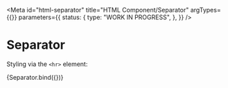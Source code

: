 <!-- @license CC0-1.0 -->



<Meta
  id="html-separator"
  title="HTML Component/Separator"
  argTypes={{}}
  parameters={{
    status: {
      type: "WORK IN PROGRESS",
    },
  }}
/>

# Separator

Styling via the `<hr>` element:

<Canvas>
  <Story name="Default">{Separator.bind({})}</Story>
</Canvas>
